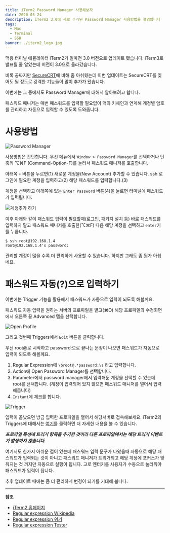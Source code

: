 ```yaml
---
title: iTerm2 Password Manager 사용해보자
date: 2020-03-24
description: iTerm2 3.0에 새로 추가된 Password Manager 사용방법을 설명합니다
tags:
  - Mac
  - Terminal
  - SSH
banner: ./iterm2_logo.jpg
---
```


맥용 터미널 에뮬레이터 iTerm2가 얼마전 3.0 버전으로 업데이트 됐습니다. iTerm3로 발표될 줄 알았는데 버전이 3.0으로 올라갔습니다.

비록 공짜지만 [SecureCRT](https://www.vandyke.com/products/securecrt/)에 비해 좀 아쉬웠는데 이번 업데이트는 SecureCRT를 잊어도 될 정도로 강력한 기능들이 많이 추가가 됐습니다.

이번에는 그 중에서도 Password Manager에 대해서 알아보려고 합니다.

패스워드 매니저는 매번 패스워드를 입력할 필요없이 맥의 키체인과 연계해 계정별 암호를 관리하고 자동으로 입력할 수 있도록 도와줍니다.

# 사용방법

![Password Manager](https://www.iterm2.com/img/screenshots/v3-screen-shots/iterm2-password-manager.png)

사용방법은 간단합니다. 우선 메뉴에서 `Window > Password Manager`를 선택하거나 단축키 ⌥⌘F (Command-Option-F)를 눌러서 패스워드 매니저를 호출합니다.

아래쪽 `+` 버튼을 누르면(1) 새로운 계정을(New Account) 추가할 수 있습니다. ssh 로그인에 필요한 계정을 입력하고(2) 해당 패스워드를 입력합니다.(3)

계정을 선택하고 아래쪽에 있는 `Enter Password` 버튼(4)을 눌르면 터미널에 패스워드가 입력됩니다.

![계정추가 하기](http://d.pr/i/3ZQh+)

이후 아래와 같이 패스워드 입력이 필요할때(로그인, 패키지 설치 등) 바로 패스워드를 입력하지 말고 패스워드 매니저를 호출한(⌥⌘F) 다음 해당 계정을 선택하고 `enter`키를 누릅니다.

```noLineNumbers
$ ssh root@192.168.1.4
root@192.168.1.4's password:
```

관리할 계정이 많을 수록 더 편리하게 사용할 수 있습니다. 하지만 그래도 좀 뭔가 아쉽네요.


# 패스워드 자동(?)으로 입력하기

이번에는 Trigger 기능을 활용해서 패스워드가 자동으로 입력이 되도록 해볼께요.

패스워드 자동 입력을 원하는 서버의 프로파일을 열고(⌘O) 해당 프로파일의 수정화면에서 오른쪽 끝 Advanced 탭을 선택합니다.

![Open Profile](http://d.pr/i/LaIU+)

그리고 첫번째 Triggers에서 `Edit` 버튼을 클릭합니다.

우선 root@로 시작하고 password:으로 끝나는 문장이 나오면 패스워드가 자동으로 입력이 되도록 해볼께요.

1. Regular Expression에 `\broot@.*password:\s` 라고 입력합니다.
2. Action에 Open Password Manager를 선택합니다.
3. Parameter에서 password manager에서 입력해둔 계정을 선택할 수 있는데 root를 선택합니다. (계정이 입력되어 있지 않으면 패스워드 매니저를 열어서 입력해둡니다)
4. `Instant`에 체크를 합니다.

![Trigger](http://d.pr/i/ZZwV+)

입력이 끝났으면 방금 입력한 프로파일을 열어서 해당서버로 접속해보세요.
iTerm2의 Triggers에 대해서는 [여기](https://www.iterm2.com/documentation-triggers.html)를 클릭하면 더 자세한 내용을 볼 수 있습니다.

**_프로파일 특성에 트리거 항목을 추가한 것이라 다른 프로파일에서는 해당 트리거 이벤트가 발생하지 않습니다._**

여기서도 한가지 아쉬운 점이 있는데 패스워드 입력 문구가 나왔을때 자동으로 해당 패스워드가 입력되는 것이 아니고 패스워드 매니저가 트리거되고 해당 계정에 포커스가 맞춰지는 것 까지만 자동으로 실행이 됩니다. 고로 엔터키를 사용자가 수동으로 눌러줘야 패스워드가 입력이 됩니다.

추후 업데이트 때에는 좀 더 편리하게 변경이 되기를 기대해 봅니다.

- - -

**참조**

* [iTerm2 홈페이지](https://www.iterm2.com/index.html)
* [Regular expression Wikipedia](https://en.wikipedia.org/wiki/Regular_expression)
* [Regular expression 위키](https://ko.wikipedia.org/wiki/정규_표현식)
* [Regular expression Tester](https://regexr.com)